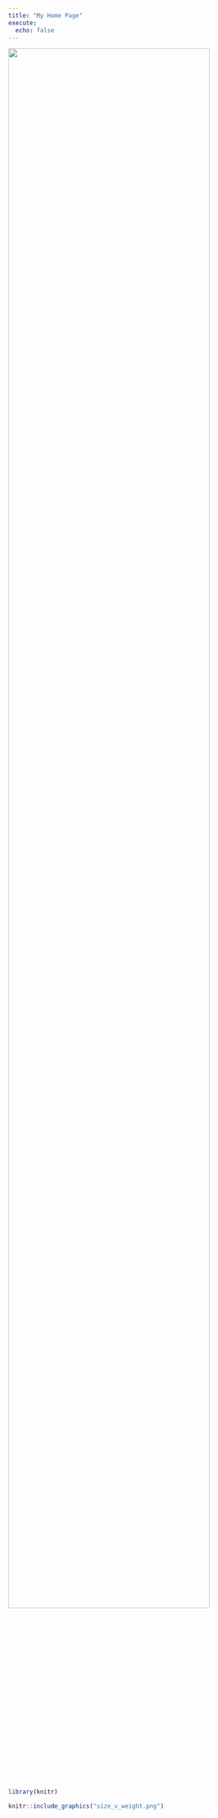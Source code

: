 ```yaml
---
title: "My Home Page"
execute: 
  echo: false
---
```



<img src="tutorial_files/figure-html/unnamed-chunk-4-1.png" width="90%" />

```r
library(knitr)
```

```r
knitr::include_graphics("size_v_weight.png")
```
